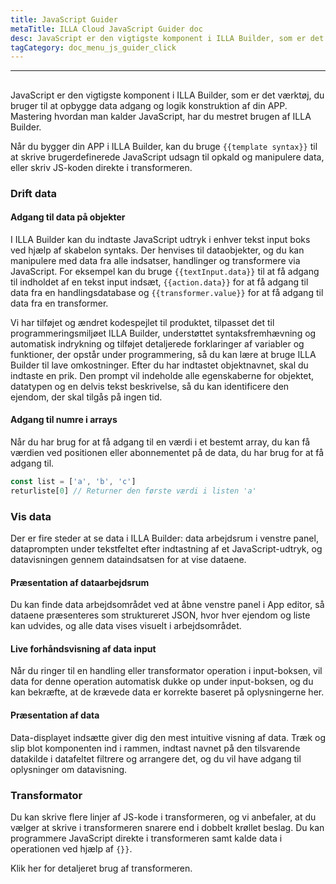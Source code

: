 ```yaml
---
title: JavaScript Guider
metaTitle: ILLA Cloud JavaScript Guider doc
desc: JavaScript er den vigtigste komponent i ILLA Builder, som er det værktøj, du bruger til at opbygge data adgang og logik konstruktion af din APP
tagCategory: doc_menu_js_guider_click
---
```


* * *

## <Heading hidden>JavaScript Guider</Heading>

JavaScript er den vigtigste komponent i ILLA Builder, som er det værktøj, du bruger til at opbygge data adgang og logik konstruktion af din APP. Mastering hvordan man kalder JavaScript, har du mestret brugen af ILLA Builder.

Når du bygger din APP i ILLA Builder, kan du bruge `{{template syntax}}` til at skrive brugerdefinerede JavaScript udsagn til opkald og manipulere data, eller skriv JS-koden direkte i transformeren.

### Drift data

#### Adgang til data på objekter

I ILLA Builder kan du indtaste JavaScript udtryk i enhver tekst input boks ved hjælp af skabelon syntaks. Der henvises til dataobjekter, og du kan manipulere med data fra alle indsatser, handlinger og transformere via JavaScript. For eksempel kan du bruge `{{textInput.data}}` til at få adgang til indholdet af en tekst input indsæt, `{{action.data}}` for at få adgang til data fra en handlingsdatabase og `{{transformer.value}}` for at få adgang til data fra en transformer.

Vi har tilføjet og ændret kodespejlet til produktet, tilpasset det til programmeringsmiljøet ILLA Builder, understøttet syntaksfremhævning og automatisk indrykning og tilføjet detaljerede forklaringer af variabler og funktioner, der opstår under programmering, så du kan lære at bruge ILLA Builder til lave omkostninger. Efter du har indtastet objektnavnet, skal du indtaste en prik. Den prompt vil indeholde alle egenskaberne for objektet, datatypen og en delvis tekst beskrivelse, så du kan identificere den ejendom, der skal tilgås på ingen tid.

#### Adgang til numre i arrays

Når du har brug for at få adgang til en værdi i et bestemt array, du kan få værdien ved positionen eller abonnementet på de data, du har brug for at få adgang til.

```javascript
const list = ['a', 'b', 'c']
returliste[0] // Returner den første værdi i listen 'a'
```

### Vis data

Der er fire steder at se data i ILLA Builder: data arbejdsrum i venstre panel, dataprompten under tekstfeltet efter indtastning af et JavaScript-udtryk, og datavisningen gennem dataindsatsen for at vise dataene.

#### Præsentation af dataarbejdsrum

Du kan finde data arbejdsområdet ved at åbne venstre panel i App editor, så dataene præsenteres som struktureret JSON, hvor hver ejendom og liste kan udvides, og alle data vises visuelt i arbejdsområdet.

[//]: # "[图片]"

#### Live forhåndsvisning af data input

Når du ringer til en handling eller transformator operation i input-boksen, vil data for denne operation automatisk dukke op under input-boksen, og du kan bekræfte, at de krævede data er korrekte baseret på oplysningerne her.

[//]: # "[图片]"

#### Præsentation af data

Data-displayet indsætte giver dig den mest intuitive visning af data. Træk og slip blot komponenten ind i rammen, indtast navnet på den tilsvarende datakilde i datafeltet filtrere og arrangere det, og du vil have adgang til oplysninger om datavisning.

[//]: # "[图片]"

### Transformator

Du kan skrive flere linjer af JS-kode i transformeren, og vi anbefaler, at du vælger at skrive i transformeren snarere end i dobbelt krøllet beslag. Du kan programmere JavaScript direkte i transformeren samt kalde data i operationen ved hjælp af `{}}`.

Klik her for detaljeret brug af transformeren.
